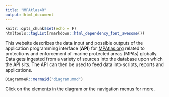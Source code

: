 ```yaml
---
title: "MPAtlas4R"
output: html_document
---
```


```r
knitr::opts_chunk$set(echo = F)
htmltools::tagList(rmarkdown::html_dependency_font_awesome())
```

This website describes the data input and possible outputs of the application programming interface (**API**) for [MPAtlas.org](http://www.mpatlas.org) related to protections and enforcement of marine protected areas (MPAs) globally. Data gets ingested from a variety of sources into the database upon which the API sits. The API can then be used to feed data into scripts, reports and applications.

```r
DiagrammeR::mermaid("diagram.mmd")
```

Click on the elements in the diagram or the navigation menus for more.

